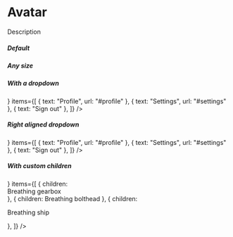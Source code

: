 
<Meta title="Components/Avatar" component={Avatar} />

# Avatar

Description

##### Default

<Preview>
  <Story name="Default">
    <Avatar name="Loki McKay" src="https://i.imgur.com/niM85vH.png" />
  </Story>
</Preview>

##### Any size

<Preview>
  <Story name="Sizes">
    <div style={{ display: "flex", width: "100%" }}>
    <Avatar name="Loki McKay" src="https://i.imgur.com/niM85vH.png" size={6} />
    <Avatar name="Loki McKay" src="https://i.imgur.com/niM85vH.png" size={12} />
    <Avatar name="Loki McKay" src="https://i.imgur.com/niM85vH.png" size={32} />
    <Avatar name="Loki McKay" src="https://i.imgur.com/niM85vH.png" size={64} />
    </div>
  </Story>
</Preview>

##### With a dropdown

<Preview>
  <Story name="With Dropdown">
    <Dropdown
      button={
        <Avatar name="Loki McKay" src="https://i.imgur.com/niM85vH.png" />
      }
      items={[
        { text: "Profile", url: "#profile" },
        { text: "Settings", url: "#settings" },
        { text: "Sign out" },
      ]}
    />
  </Story>
</Preview>

##### Right aligned dropdown

<Preview>
  <Story name="Right Aligned Dropdown">
    <Dropdown
      align="right"
      button={
        <Avatar name="Loki McKay" src="https://i.imgur.com/niM85vH.png" />
      }
      items={[
        { text: "Profile", url: "#profile" },
        { text: "Settings", url: "#settings" },
        { text: "Sign out" },
      ]}
    />
  </Story>
</Preview>

##### With custom children

<Preview>
  <Story name="Custom Children">
    <Dropdown
      button={
        <Avatar name="Loki McKay" src="https://i.imgur.com/niM85vH.png" />
      }
      items={[
        { children: <div>Breathing gearbox</div> },
        { children: <span>Breathing bolthead</span> },
        { children: <p>Breathing ship</p> },
      ]}
    />
  </Story>
</Preview>
